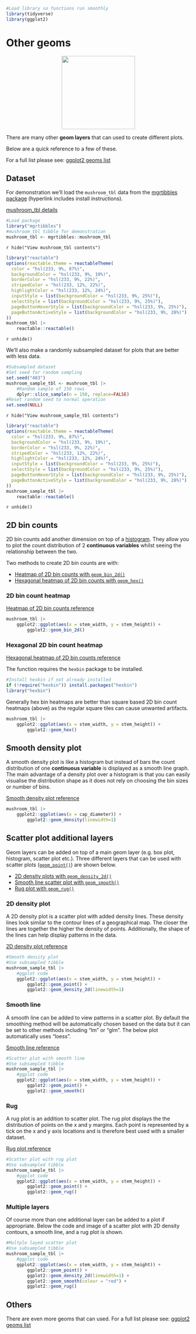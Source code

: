 ```r
#Load library so functions run smoothly
library(tidyverse)
library(ggplot2)
```

# Other geoms

<center>
![](images/ggplot2_other_geoms.png){style="width:200px"}
</center>

There are many other __geom layers__ that can used to create different plots.

Below are a quick reference to a few of these.

For a full list please see: [ggplot2 geoms list](https://ggplot2.tidyverse.org//reference/index.html#layers)

## Dataset

For demonstration we'll load the `mushroom_tbl` data from the [mgrtibbles package](/datasets/mgrtibbles.qmd) (hyperlink includes install instructions).

[mushroom_tbl details](https://github.com/m-gemmell/mgrtibbles/wiki/mushroom_tbl)

```r
#Load package
library("mgrtibbles")
#mushroom_tbl tibble for demonstration
mushroom_tbl <- mgrtibbles::mushroom_tbl
```

`r hide("View mushroom_tbl contents")`
```r
library("reactable")
options(reactable.theme = reactableTheme(
  color = "hsl(233, 9%, 87%)",
  backgroundColor = "hsl(233, 9%, 19%)",
  borderColor = "hsl(233, 9%, 22%)",
  stripedColor = "hsl(233, 12%, 22%)",
  highlightColor = "hsl(233, 12%, 24%)",
  inputStyle = list(backgroundColor = "hsl(233, 9%, 25%)"),
  selectStyle = list(backgroundColor = "hsl(233, 9%, 25%)"),
  pageButtonHoverStyle = list(backgroundColor = "hsl(233, 9%, 25%)"),
  pageButtonActiveStyle = list(backgroundColor = "hsl(233, 9%, 28%)")
))
mushroom_tbl |>
    reactable::reactable()
```
`r unhide()`

We'll also make a randomly subsampled dataset for plots that are better with less data.

```r
#Subsampled dataset
#Set seed for random sampling
set.seed("483")
mushroom_sample_tbl <- mushroom_tbl |>
    #Random sample of 150 rows
    dplyr::slice_sample(n = 150, replace=FALSE)
#Reset random seed to normal operation
set.seed(NULL)
```

`r hide("View mushroom_sample_tbl contents")`
```r
library("reactable")
options(reactable.theme = reactableTheme(
  color = "hsl(233, 9%, 87%)",
  backgroundColor = "hsl(233, 9%, 19%)",
  borderColor = "hsl(233, 9%, 22%)",
  stripedColor = "hsl(233, 12%, 22%)",
  highlightColor = "hsl(233, 12%, 24%)",
  inputStyle = list(backgroundColor = "hsl(233, 9%, 25%)"),
  selectStyle = list(backgroundColor = "hsl(233, 9%, 25%)"),
  pageButtonHoverStyle = list(backgroundColor = "hsl(233, 9%, 25%)"),
  pageButtonActiveStyle = list(backgroundColor = "hsl(233, 9%, 28%)")
))
mushroom_sample_tbl |>
    reactable::reactable()
```
`r unhide()`

## 2D bin counts

2D bin counts add another dimension on top of a [histogram](/ggplot2/geom_histogram.qmd).
They allow you to plot the count distribution of 2 __continuous variables__ whilst seeing the relationship between the two.

Two methods to create 2D bin counts are with:

- [Heatmap of 2D bin counts with `geom_bin_2d()`](https://ggplot2.tidyverse.org//reference/geom_bin_2d.html)
- [Hexagonal heatmap of 2D bin counts with `geom_hex()`](https://ggplot2.tidyverse.org//reference/geom_hex.html)

### 2D bin count heatmap

[Heatmap of 2D bin counts reference](https://ggplot2.tidyverse.org//reference/geom_bin_2d.html)

```r
mushroom_tbl |>
    ggplot2::ggplot(aes(x = stem_width, y = stem_height)) +
        ggplot2::geom_bin_2d()
```

### Hexagonal 2D bin count heatmap

[Hexagonal heatmap of 2D bin counts reference](https://ggplot2.tidyverse.org//reference/geom_hex.html) 

The function requires the `hexbin` package to be installed.

```r
#Install hexbin if not already installed
if (!require("hexbin")) install.packages("hexbin")
library("hexbin")
```

Generally hex bin heatmaps are better than square based 2D bin count heatmaps (above) as the regular square tiles can cause unwanted artifacts.

```r
mushroom_tbl |>
    ggplot2::ggplot(aes(x = stem_width, y = stem_height)) +
        ggplot2::geom_hex()
```

## Smooth density plot

A smooth density plot is like a histogram but instead of bars the count distribution of one __continuous variable__ is displayed as a smooth line graph.
The main advantage of a density plot over a histogram is that you can easily visualise the distribution shape as it does not rely on choosing the bin sizes or number of bins.

[Smooth density plot reference](https://ggplot2.tidyverse.org//reference/geom_density.html)

```r
mushroom_tbl |>
    ggplot2::ggplot(aes(x = cap_diameter)) +
        ggplot2::geom_density(linewidth=1)
```

## Scatter plot additional layers

Geom layers can be added on top of a main geom layer (e.g. box plot, histogram, scatter plot etc.).
Three different layers that can be used with scatter plots ([`geom_point()`](/ggplot2/geom_point.qmd)) are shown below.

- [2D density plots with `geom_density_2d()`](https://ggplot2.tidyverse.org//reference/geom_density_2d.html)
- [Smooth line scatter plot with `geom_smooth()`](https://ggplot2.tidyverse.org//reference/geom_smooth.html)
- [Rug plot with `geom_rug()`](https://ggplot2.tidyverse.org//reference/geom_rug.html)

### 2D density plot

A 2D density plot is a scatter plot with added density lines.
These density lines look similar to the contour lines of a geographical map.
The closer the lines are together the higher the density of points.
Additionally, the shape of the lines can help display patterns in the data.

[2D density plot reference](https://ggplot2.tidyverse.org//reference/geom_density_2d.html)

```r
#Smooth density plot
#Use subsampled tibble
mushroom_sample_tbl |>
    #ggplot code
    ggplot2::ggplot(aes(x = stem_width, y = stem_height)) +
        ggplot2::geom_point() +
        ggplot2::geom_density_2d(linewidth=1)
```

### Smooth line

A smooth line can be added to view patterns in a scatter plot.
By default the smoothing method will be automatically chosen based on the data but it can be set to other methods including "lm" or "glm".
The below plot automatically uses "loess".

[Smooth line reference](https://ggplot2.tidyverse.org//reference/geom_smooth.html)

```r
#Scatter plot with smooth line
#Use subsampled tibble
mushroom_sample_tbl |>
    #ggplot code
    ggplot2::ggplot(aes(x = stem_width, y = stem_height)) +
        ggplot2::geom_point() +
        ggplot2::geom_smooth()
```

### Rug

A rug plot is an addition to scatter plot.
The rug plot displays the the distribution of points on the x and y margins.
Each point is represented by a tick on the x and y axis locations and is therefore best used with a smaller dataset.

[Rug plot reference](https://ggplot2.tidyverse.org//reference/geom_rug.html)

```r
#Scatter plot with rug plot
#Use subsampled tibble
mushroom_sample_tbl |>
    #ggplot code
    ggplot2::ggplot(aes(x = stem_width, y = stem_height)) +
        ggplot2::geom_point() +
        ggplot2::geom_rug()
```

### Multiple layers

Of course more than one additional layer can be added to a plot if appropriate.
Below the code and image of a scatter plot with 2D density contours, a smooth line, and a rug plot is shown.

```r
#Multple layed scatter plot
#Use subsampled tibble
mushroom_sample_tbl |>
    #ggplot code
    ggplot2::ggplot(aes(x = stem_width, y = stem_height)) +
        ggplot2::geom_point() +
        ggplot2::geom_density_2d(linewidth=1) +
        ggplot2::geom_smooth(colour = "red") +
        ggplot2::geom_rug()
```

## Others

There are even more geoms that can used.
For a full list please see: [ggplot2 geoms list](https://ggplot2.tidyverse.org//reference/index.html#layers)